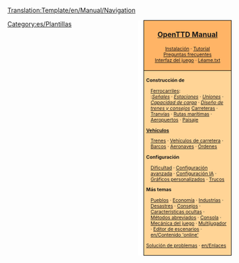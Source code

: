 <noinclude>[[Translation:Template/en/Manual/Navigation]]</noinclude><noinclude></noinclude>
<div style="float:right; padding-left:12px; background:#ffffff;">
<div style="border:1px solid #000000; background:#ffb466; padding:5px; -moz-border-radius-topleft:5px; -moz-border-radius-topright:5px; font-size: 12pt;">
<center><strong><font size="3">[[es/Manual/Main Page|OpenTTD Manual]]</font></strong></center>
<div style="font-size: 8pt; text-align: center;">
[[es/Manual/Instalación|Instalación]] &middot; 
[[es/Manual/Tutorial/Tutorial|Tutorial]]<br />
[[es/Archive/Community/Preguntas frecuentes|Preguntas frecuentes]]<br /> 
[[es/Manual/Interfaz del juego|Interfaz del juego]] &middot; 
[[es/Léame.txt|Léame.txt]]
</div>
</div>
<div style="border:1px solid black; border-top-width: 0px; background:#ffd496; padding:5px; -moz-border-radius-bottomleft:5px; -moz-border-radius-bottomright:8px; font-size: 8pt;">

<div style="width: 186px">
'''Construcción de'''
<div style="margin-left:10px;">
[[es/Manual/Construcción de ferrocarriles|Ferrocarriles]]: <br />
:''[[es/Manual/Señales|Señales]]'' &middot; ''[[es/Manual/Estaciones de tren|Estaciones]]'' &middot; ''[[es/Uniones|Uniones]]'' &middot; ''[[es/Community/Capacidad de carga de redes ferroviarias|Capacidad de carga]]'' &middot; ''[[es/Community/Diseño ferroviario|Diseño de trenes y consejos]]''
[[es/Manual/Construir carreteras|Carreteras]] &middot; [[es/Manual/Tranvías|Tranvías]] &middot; [[es/Manual/Construir rutas marítimas|Rutas marítimas]] &middot; [[es/Manual/Construir aeropuertos|Aeropuertos]] &middot; [[es/Manual/Paisaje|Paisaje]]
</div>
</div>

<div style="width: 186px">
'''[[es/Manual/Vehículos|Vehículos]]'''
<div style="margin-left:10px;">
[[es/Manual/Trenes|Trenes]] &middot; [[es/Manual/Vehículos de carretera|Vehículos de carretera]] &middot; [[es/Manual/Barcos|Barcos]] &middot;
[[es/Manual/Aeronaves|Aeronaves]] &middot; [[es/Manual/Órdenes|Órdenes]]
</div>
</div>

<div style="width: 186px">
'''Configuración'''
<div style="margin-left:10px;">
[[es/Archive/Manual/Settings/Dificultad|Dificultad]] &middot; [[es/Configuración avanzada|Configuración avanzada]] &middot; [[es/Manual/Configuración IA|Configuración IA]] &middot;
[[es/Manual/NewGRF|Gráficos personalizados]] &middot; [[es/Manual/Trucos|Trucos]]
</div>
</div>

<div style="width: 186px">
'''Más temas'''<br />
<div style="margin-left:10px;">
[[es/Manual/Pueblo|Pueblos]] &middot; [[es/Manual/Economía|Economía]] &middot; [[es/Manual/Industrias|Industrias]] &middot;<br />
[[es/Manual/Desastres|Desastres]] &middot; [[es/Manual/Consejos|Consejos]] &middot;
[[es/Manual/Características ocultas|Características ocultas]] &middot;<br /> [[es/Manual/Teclas de método abreviado|Métodos abreviados]] &middot;
[[es/Manual/Consola|Consola]] &middot; [[es/Manual/Game Mechanics/Main Page|Mecánica del juego]] &middot;
[[es/Manual/Multijugador|Multijugador]] &middot; [[es/Manual/Editor de escenarios|Editor de escenarios]] &middot;
[[en/Contenido 'online']]
</div>
</div>

[[es/Archive/Manual/Solución de problemas|Solución de problemas]] &middot; [[en/Enlaces]]
</div>
</div>
<includeonly>[[Category:es/Manual/Manual|{{PAGENAME}}]]</includeonly><noinclude>
[[Category:es/Plantillas]]
</noinclude>